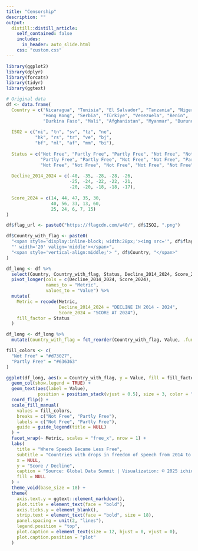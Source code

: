 ```yaml
---
title: "Censorship"
description: ""
output: 
  distill::distill_article:
    self_contained: false
    includes:
      in_header: auto_slide.html
    css: "custom.css"
---
```






```r
library(ggplot2)
library(dplyr)
library(forcats)
library(tidyr)
library(ggtext)

# Original data
df <- data.frame(
  Country = c("Nicaragua", "Tunisia", "El Salvador", "Tanzania", "Niger",
              "Hong Kong", "Serbia", "Türkiye", "Venezuela", "Benin",
              "Burkina Faso", "Mali", "Afghanistan", "Myanmar", "Burundi"),
  
  ISO2 = c("ni", "tn", "sv", "tz", "ne",
           "hk", "rs", "tr", "ve", "bj",
           "bf", "ml", "af", "mm", "bi"),
  
  Status = c("Not Free", "Partly Free", "Partly Free", "Not Free", "Not Free",
             "Partly Free", "Partly Free", "Not Free", "Not Free", "Partly Free",
             "Not Free", "Not Free", "Not Free", "Not Free", "Not Free"),
  
  Decline_2014_2024 = c(-40, -35, -28, -28, -26,
                        -25, -24, -22, -22, -21,
                        -20, -20, -18, -18, -17),
  
  Score_2024 = c(14, 44, 47, 35, 30,
                 40, 56, 33, 13, 60,
                 25, 24, 6, 7, 15)
)

df$flag_url <- paste0("https://flagcdn.com/w40/", df$ISO2, ".png")

df$Country_with_flag <- paste0(
  "<span style='display:inline-block; width:28px;'><img src='", df$flag_url, 
  "' width='20' valign='middle'></span>", 
  "<span style='vertical-align:middle;'> ", df$Country, "</span>"
)

df_long <- df %>%
  select(Country, Country_with_flag, Status, Decline_2014_2024, Score_2024) %>%
  pivot_longer(cols = c(Decline_2014_2024, Score_2024),
               names_to = "Metric",
               values_to = "Value") %>%
  mutate(
    Metric = recode(Metric, 
                    Decline_2014_2024 = "DECLINE IN 2014 - 2024", 
                    Score_2024 = "SCORE AT 2024"),
    fill_factor = Status
  )

df_long <- df_long %>%
  mutate(Country_with_flag = fct_reorder(Country_with_flag, Value, .fun = min, .desc = TRUE))

fill_colors <- c(
  "Not Free" = "#d73027",
  "Partly Free" = "#636363"
)

ggplot(df_long, aes(x = Country_with_flag, y = Value, fill = fill_factor)) +
  geom_col(show.legend = TRUE) +
  geom_text(aes(label = Value), 
            position = position_stack(vjust = 0.5), size = 3, color = "white") +
  coord_flip() +
  scale_fill_manual(
    values = fill_colors,
    breaks = c("Not Free", "Partly Free"),
    labels = c("Not Free", "Partly Free"),
    guide = guide_legend(title = NULL)
  ) +
  facet_wrap(~ Metric, scales = "free_x", nrow = 1) +
  labs(
    title = "Where Speech Became Less Free",
    subtitle = "Countries with drops in freedom of speech from 2014 to 2024",
    x = NULL,
    y = "Score / Decline",
    caption = "Source: Global Data Summit | Visualization: © 2025 ichidataviz",
    fill = NULL
  ) +
  theme_void(base_size = 18) +
  theme(
    axis.text.y = ggtext::element_markdown(),
    plot.title = element_text(face = "bold"),
    axis.ticks.y = element_blank(),
    strip.text = element_text(face = "bold", size = 18),
    panel.spacing = unit(2, "lines"),
    legend.position = "top",
    plot.caption = element_text(size = 12, hjust = 0, vjust = 0),
    plot.caption.position = "plot"
  )
```

